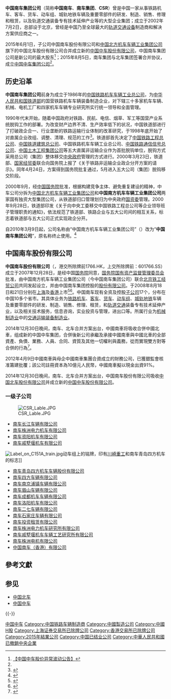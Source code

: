 {{Redirect2|南车|江西省的一座水库|南车水库}}
{{Infobox_Company 
|company_name = 中国南车集团公司
|company_logo = [[File:Csr_logo.svg|260px]]
|company_type = [[中國中央企業|中國中央企業]]
|predecessor = [[中国铁路机车车辆工业总公司|中国铁路机车车辆工业总公司]]的一部分
|successor = [[中国中车集团公司|中国中车集团公司]]
|foundation = 2002年7月2日
|defunct = 2015年9月28日
|fate = 并入[[中国北方机车车辆工业集团公司|中国北方机车车辆工业集团公司]]，并成立新的[[中国中车集团公司|中国中车集团公司]]
|location = {{CHN}}[[北京市|北京市]]
|industry = 
|key_people = [[黨委書記|黨委書記]]：鄭昌泓
|sales =  
|profit = 
|asset = 
|market_value = 
|num_employees = 
|revenue = 
|products =
|parent = [[国务院国有资产监督管理委员会|国务院国有资产监督管理委员会]]100%
|subsid = <del>中国南车股份有限公司</del><br />[[中国中车|中国中车股份有限公司]]<ref>{{Cite web |url=http://static.sse.com.cn/disclosure/listedinfo/announcement/c/2015-06-11/601766_20150612_2.pdf |title=中国中车：中国南车集团公司关于股票交易异常波动情况问询的回复函 |accessdate=2015-06-12 |archive-date=2015-06-14 |archive-url=https://web.archive.org/web/20150614143126/http://static.sse.com.cn/disclosure/listedinfo/announcement/c/2015-06-11/601766_20150612_2.pdf |dead-url=no }}</ref><br />中国南车集团投资管理公司100%<ref name="merge">{{Cite web |url=http://static.sse.com.cn/disclosure/listedinfo/announcement/c/2015-08-06/601766_20150806_2.pdf |title=中国中车关于第一大股东与第二大股东合并的提示性公告 |accessdate=2015-08-13 |archive-date=2015-09-25 |archive-url=https://web.archive.org/web/20150925180033/http://static.sse.com.cn/disclosure/listedinfo/announcement/c/2015-08-06/601766_20150806_2.pdf |dead-url=no }}</ref>
|homepage =
}}
'''中国南车集团公司'''（简称'''中国南车'''、'''南车集团'''、'''CSR'''）曾是中国一家从事铁路机车、客车、货车、动车组、城轨地铁车辆及重要零部件的研发、制造、销售、修理和租赁，以及轨道交通装备专有技术延伸产业等的大型企业集团；成立于2002年7月2日，总部设于北京，曾经是中国乃至全球最大的[[轨道交通|轨道交通]][[设备|设备]]制造商和解决方案供应商之一。

2015年6月1日，子公司中国南车股份有限公司和[[中国北车|中国北方机车车辆工业集团公司]]旗下的中国北车股份有限公司合并成立新的[[中国中车股份有限公司|中国中车股份有限公司]]，中国南车集团公司是新公司的最大股东<ref>[http://weibo.com/5618105325/Cm58mt3gZ 【中国中车股价异常波动公告】]</ref>；2015年8月5日，南车集团与北车集团签署合并协议，成立[[中国中车集团公司|中国中车集团公司]]<ref name="merge" />。

== 历史沿革 ==
'''中国南车集团公司'''前身为成立于1986年的[[中国铁路机车车辆工业总公司|中国铁路机车车辆工业总公司]]，为[[中华人民共和国铁道部|中华人民共和国铁道部]]的国营铁路机车车辆装备制造企业，对下辖三十多家机车车辆、机械、电机工厂和四家机车车辆专业研究所实行统一领导和全面管理。

1990年代末开始，随着中国政府对铁路、民航、电信、烟草、军工等国营产业系统脱钩工作的部署。为改变财产边界不清、生产效率低下的状况，中国铁道部进行了打破政企合一、行业垄断的铁路运输行业体制的改革研究，于1998年底开始了对直属企业改组、调整、清理、规范的工作<ref>{{cite book |author=王雅莉，毕乐强 |title=《公共规制经济学》 |year=2005 |publisher=清华大学出版社 |location=北京 |isbn=9787302118596 |page=}}</ref>。铁道部首先决定了[[中国铁路工程总公司|中国铁路工程总公司]]、[[中国铁道建筑总公司|中国铁道建筑总公司]]、中国铁路机车车辆工业总公司、[[中国铁路通信信号总公司|中国铁路通信信号总公司]]、[[中国土木工程集团公司|中国土木工程集团公司]]等五大直属非运输企业作为首批脱钩单位，脱钩方式采用总公司（集团）整体移交[[中央政府|中央政府]]管理的方式进行。2000年3月23日，铁道部、[[国家经贸委|国家经贸委]]联合向国务院上报了《关于铁路非运输企业政企分开方案的请示》。同年4月24日，方案得到国务院批复通过，5月进入五大公司（集团）脱钩移交阶段。

2000年9月，经[[中国国务院|中国国务院]]批准，根据构建竞争主体、避免重复建设的精神，中车公司分拆为[[中国北车集团|中国北方机车车辆工业集团公司]]和'''中国南方机车车辆工业集团公司'''两家国有独资大型集团公司，从铁道部归口管理划归为中央政府[[国资委|国资委]]管理。2000年9月28日，铁道部印发《关于向中央工委移交中国铁路工程总公司等企业领导班子管理职责的通知》，依法规范了铁道部、铁路企业与五大公司间的相互关系，标志着铁道部与五大公司正式实现政企分开。

自2010年3月9日起，公司名称由“中国南方机车车辆工业集团公司”（{{lang-en|China South Locomotive & Rolling Stock Corporation Limited}}）改为“'''中国南车集团公司'''”，原名称终止使用。<ref>{{cite web|url=http://www.cs.com.cn/xwzx/jsbd/201004/t20100414_2394414.htm|title=中国南方机车车辆工业集团公司更名为中国南车集团公司|publisher=中国证券网|date=2010-04-14|accessdate=2011-12-17|language=zh-cn|archive-date=2016-03-04|archive-url=https://web.archive.org/web/20160304105853/http://www.cs.com.cn/xwzx/jsbd/201004/t20100414_2394414.htm|dead-url=no}}</ref>

== 中国南车股份有限公司 ==
{{Infobox_Company
|company_name = 中国南车股份有限公司
|company_name_en=CSR Corporation Limited
|company_logo = [[File:Csr_logo.svg|260px]]
|company_type = [[股份有限公司|股份有限公司]]
|market_information = 上交所除牌前：601766.SS<br />港交所除牌前：1766.HK
|predecessor = 从中国南方机车车辆工业集团公司分出设立的子公司
|successor = [[中国中车|中国中车股份有限公司]]
|foundation = 2007年12月28日<ref>{{Cite web |url=http://www.csrgc.com.cn/g727.aspx |title=公司简介 |accessdate=2015-06-12 |archive-date=2015-06-25 |archive-url=https://web.archive.org/web/20150625142643/http://www.csrgc.com.cn/g727.aspx |dead-url=no }}</ref>
|defunct = {{End date|2015|6|1}}
|fate = 吸收合并[[中国北车股份有限公司|中国北车股份有限公司]]，组成[[中国中车|中国中车股份有限公司]]
|location = {{CHN}}[[北京市|北京市]][[海淀区|海淀区]]西四环中路16-5号
|industry = [[鐵路|鐵路]]裝備製造
|key_people = [[董事長|董事長]]：鄭昌泓
|sales = 
|profit = 
|asset = 
|market_value = 
|num_employees = 90000
|revenue = 
|products = 
|parent = 中国南车集团公司
|homepage = [https://web.archive.org/web/20150630195629/http://www.csrgc.com.cn/g56.aspx]
}}
'''中国南车股份有限公司'''（{{lang-en|CSR Corporation Limited}}，港交所除牌前1766.HK，上交所除牌前：601766.SS）成立于2007年12月28日，是经中国[[中华人民共和国国务院|国务院]]同意，[[国务院国有资产监督管理委员会|国务院国有资产监督管理委员会]]批准，由中国南方机车车辆工业集团公司（今中国南车集团公司）联合[[北京铁工经贸公司|北京铁工经贸公司]]共同发起设立，并由中国南车集团控股的[[股份有限公司|股份有限公司]]。于2008年8月18日和21日分别在[[上交所|上海]]及[[港交所|香港]]上市<ref>{{cite web|url=http://finance.sina.com.cn/stock/newstock/20080818/07295208577.shtml|title=中国南车24亿A股今日登陆上交所|publisher=新浪财经|date=2008-08-18|accessdate=2011-12-17|language=zh-cn|archive-date=2020-11-05|archive-url=https://web.archive.org/web/20201105063903/http://finance.sina.com.cn/stock/newstock/20080818/07295208577.shtml|dead-url=no}}</ref><ref>{{cite web|url=http://finance.ifeng.com/zq/fhbp/200808/0821_4329_737105.shtml|title=中国南车H股上市|publisher=凤凰网|date=2008-08-21|accessdate=2011-12-17|language=zh-cn|archive-date=2020-11-05|archive-url=https://web.archive.org/web/20201105031322/http://finance.ifeng.com/zq/fhbp/200808/0821_4329_737105.shtml|dead-url=no}}</ref>。中国南车现有全资及控股[[子公司|子公司]]17个，分布在中国10多个省市。其具体业务为[[铁路机车|铁路机车]]、[[铁路客车|客车]]、[[铁路货车|货车]]、[[动车组|动车组]]、[[城轨|城轨]][[地铁|地铁]]车辆及重要零部件的研发、制造、销售、修理、租赁，和[[轨道交通|轨道交通]]装备专有技术延伸产业，以及相关技术服务，信息咨询，实业投资与管理，进出口等。所属行业为[[机械制造业|机械制造业]]中的[[交通运输装备制造业|交通运输装备制造业]]。

2014年12月30日晚间，南车、北车合并方案出台，中國南車将吸收合併中國北車，组成新的中国中车集团，合併後新公司承繼及承接中國南車與中國北車的全部資產、負債、業務、人員、合同、資質及其他一切權利與義務，從而實現雙方對等合併的行為<ref>{{Cite web | url=http://legal.people.com.cn/n/2014/1231/c188502-26304311.html | title=中国南车北车合并方案出炉 总资产有望超3000亿元 | accessdate=2014-12-31 | archive-date=2020-05-08 | archive-url=https://web.archive.org/web/20200508120808/http://legal.people.com.cn/n/2014/1231/c188502-26304311.html | dead-url=no }}</ref>。

2012年4月9日中國南車與母企中國南車集團合資成立的財務公司，已獲銀監會核准籌建批覆；該公司註冊資本為10億元人民幣，中國南車擬以現金出資91%。

2014年12月30日晚间，南车、北车合并方案出台，中国南车股份有限公司吸收[[中国北车股份有限公司|中国北车股份有限公司]]并成立新的[[中国中车|中国中车股份有限公司]]。

=== 一级子公司 ===
[[File:CSR_Lable.JPG|thumb]]
*[[南车长江车辆|南车长江车辆有限公司]]
*[[南车株洲电力机车|南车株洲电力机车有限公司]]
*[[南车资阳机车|南车资阳机车有限公司]]
*[[南车戚墅堰机车|南车戚墅堰机车有限公司]]
[[File:Label_on_C151A_train.jpg|thumb]]动车组上的铭牌，印有[[川崎重工|川崎重工]]和南车青岛四方机车的标志]]
*[[南车青岛四方机车车辆|南车青岛四方机车车辆股份有限公司]]
*[[南车四方车辆|南车四方车辆有限公司]]
*[[南车南京浦镇车辆|南车南京浦镇车辆有限公司]]
*[[南车眉山车辆|南车眉山车辆有限公司]]
*[[南车成都机车车辆|南车成都机车车辆有限公司]]
*[[南车洛阳机车|南车洛阳机车有限公司]]
*[[南车二七车辆|南车二七车辆有限公司]]
*[[南车石家庄车辆有限公司|南车石家庄车辆有限公司]]
*[[南车投资租赁有限公司|南车投资租赁有限公司]]
*[[株洲電力機車研究所|南车株洲电力机车研究所有限公司]]
*[[南车戚墅堰机车车辆工艺研究所有限公司|南车戚墅堰机车车辆工艺研究所有限公司]]
*[[南车株洲电机有限公司|南车株洲电机有限公司]]
*[[中国南车（香港）有限公司|中国南车（香港）有限公司]]

== 參考文獻 ==
{{Wikisourceshas|关于五大公司结构性调整的实施意见|国务院关于组建中国南方机车车辆工业集团公司有关问题的批复}}
{{reflist}}
== 参见 ==
* [[中国北车|中国北车]]
* [[中国中车|中国中车]]
{{-}}
{{中国轨道交通装备企业}}

[[Category:中国中车|]]
[[Category:中国铁路车辆制造商|Category:中国铁路车辆制造商]]
[[Category:中國製造公司|Category:中國製造公司]]
[[Category:中國H股|Category:中國H股]]
[[Category:上海证券交易所已除牌公司|Category:上海证券交易所已除牌公司]]
[[Category:香港交易所已除牌公司|Category:香港交易所已除牌公司]]
[[Category:2015年結業公司|Category:2015年結業公司]]
[[Category:中国已结业公司|Category:中国已结业公司]]
[[Category:中華人民共和國已撤銷中央企業|Category:中華人民共和國已撤銷中央企業]]